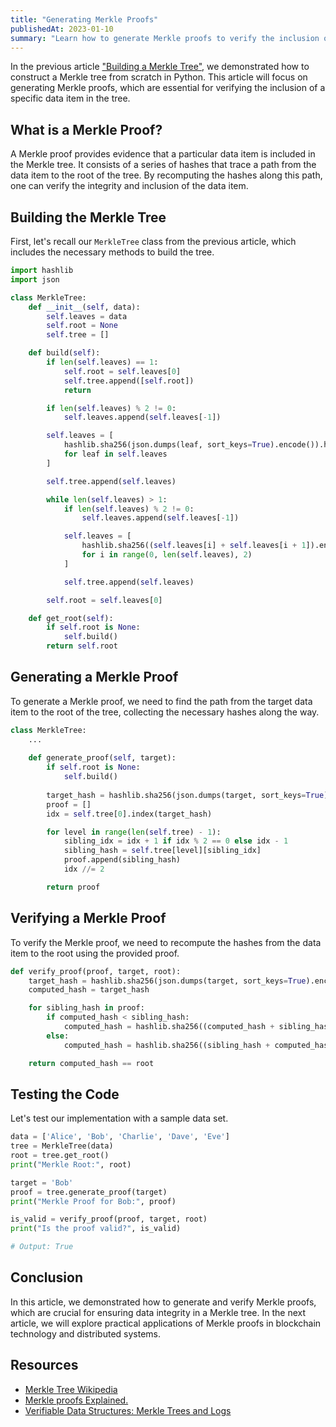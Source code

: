 ```yaml
---
title: "Generating Merkle Proofs"
publishedAt: 2023-01-10
summary: "Learn how to generate Merkle proofs to verify the inclusion of a specific data item in a Merkle tree."
---
```


In the previous article ["Building a Merkle Tree"](./merkle-trees), we demonstrated how to construct a Merkle tree from scratch in Python. This article will focus on generating Merkle proofs, which are essential for verifying the inclusion of a specific data item in the tree.

## What is a Merkle Proof?

A Merkle proof provides evidence that a particular data item is included in the Merkle tree. It consists of a series of hashes that trace a path from the data item to the root of the tree. By recomputing the hashes along this path, one can verify the integrity and inclusion of the data item.

## Building the Merkle Tree

First, let's recall our `MerkleTree` class from the previous article, which includes the necessary methods to build the tree.

```python
import hashlib
import json

class MerkleTree:
    def __init__(self, data):
        self.leaves = data
        self.root = None
        self.tree = []

    def build(self):
        if len(self.leaves) == 1:
            self.root = self.leaves[0]
            self.tree.append([self.root])
            return

        if len(self.leaves) % 2 != 0:
            self.leaves.append(self.leaves[-1])

        self.leaves = [
            hashlib.sha256(json.dumps(leaf, sort_keys=True).encode()).hexdigest() 
            for leaf in self.leaves
        ]

        self.tree.append(self.leaves)

        while len(self.leaves) > 1:
            if len(self.leaves) % 2 != 0:
                self.leaves.append(self.leaves[-1])

            self.leaves = [
                hashlib.sha256((self.leaves[i] + self.leaves[i + 1]).encode()).hexdigest()
                for i in range(0, len(self.leaves), 2)
            ]

            self.tree.append(self.leaves)

        self.root = self.leaves[0]

    def get_root(self):
        if self.root is None:
            self.build()
        return self.root
```

## Generating a Merkle Proof

To generate a Merkle proof, we need to find the path from the target data item to the root of the tree, collecting the necessary hashes along the way.

```python
class MerkleTree:
    ...
    
    def generate_proof(self, target):
        if self.root is None:
            self.build()
        
        target_hash = hashlib.sha256(json.dumps(target, sort_keys=True).encode()).hexdigest()
        proof = []
        idx = self.tree[0].index(target_hash)

        for level in range(len(self.tree) - 1):
            sibling_idx = idx + 1 if idx % 2 == 0 else idx - 1
            sibling_hash = self.tree[level][sibling_idx]
            proof.append(sibling_hash)
            idx //= 2

        return proof
```

## Verifying a Merkle Proof

To verify the Merkle proof, we need to recompute the hashes from the data item to the root using the provided proof.

```python
def verify_proof(proof, target, root):
    target_hash = hashlib.sha256(json.dumps(target, sort_keys=True).encode()).hexdigest()
    computed_hash = target_hash

    for sibling_hash in proof:
        if computed_hash < sibling_hash:
            computed_hash = hashlib.sha256((computed_hash + sibling_hash).encode()).hexdigest()
        else:
            computed_hash = hashlib.sha256((sibling_hash + computed_hash).encode()).hexdigest()

    return computed_hash == root
```

## Testing the Code

Let's test our implementation with a sample data set.

```python
data = ['Alice', 'Bob', 'Charlie', 'Dave', 'Eve']
tree = MerkleTree(data)
root = tree.get_root()
print("Merkle Root:", root)

target = 'Bob'
proof = tree.generate_proof(target)
print("Merkle Proof for Bob:", proof)

is_valid = verify_proof(proof, target, root)
print("Is the proof valid?", is_valid)

# Output: True
```

## Conclusion

In this article, we demonstrated how to generate and verify Merkle proofs, which are crucial for ensuring data integrity in a Merkle tree. In the next article, we will explore practical applications of Merkle proofs in blockchain technology and distributed systems.

## Resources

- [Merkle Tree Wikipedia](https://en.wikipedia.org/wiki/Merkle_tree)
- [Merkle proofs Explained.](https://medium.com/crypto-0-nite/merkle-proofs-explained-6dd429623dc5)
- [Verifiable Data Structures: Merkle Trees and Logs](https://transparency.dev/verifiable-data-structures/#verifiable-log)
